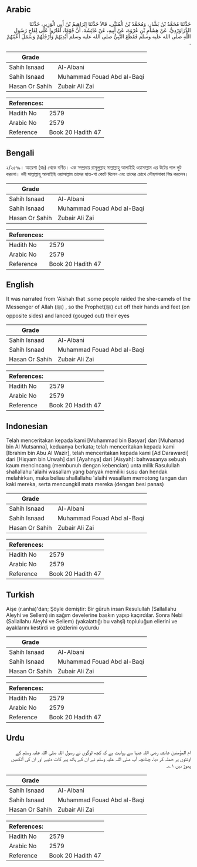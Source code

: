 ## Arabic


<div dir="rtl" lang="ar" style={{fontSize:'larger',backgroundColor:'#f8f9fa',padding:20}}>
حَدَّثَنَا مُحَمَّدُ بْنُ بَشَّارٍ، وَمُحَمَّدُ بْنُ الْمُثَنَّى، قَالاَ حَدَّثَنَا إِبْرَاهِيمُ بْنُ أَبِي الْوَزِيرِ، حَدَّثَنَا الدَّرَاوَرْدِيُّ، عَنْ هِشَامِ بْنِ عُرْوَةَ، عَنْ أَبِيهِ، عَنْ عَائِشَةَ، أَنَّ قَوْمًا، أَغَارُوا عَلَى لِقَاحِ رَسُولِ اللَّهِ صلى الله عليه وسلم فَقَطَعَ النَّبِيُّ صلى الله عليه وسلم أَيْدِيَهُمْ وَأَرْجُلَهُمْ وَسَمَلَ أَعْيُنَهُمْ ‏.‏
</div>
<div style={{backgroundColor:'#f8f9fa',padding:20, marginBottom: 10}}><table> <thead> <tr> <th>Grade</th> <th></th> </tr> </thead> <tbody> <tr><td>Sahih Isnaad</td><td>Al-Albani</td></tr><tr><td>Sahih Isnaad</td><td>Muhammad Fouad Abd al-Baqi</td></tr><tr><td>Hasan Or Sahih</td><td>Zubair Ali Zai</td></tr></tbody></table><table> <thead> <tr> <th>References:</th> <th></th> </tr> </thead> <tbody><tr><td>Hadith No</td><td>2579</td></tr><tr><td>Arabic No</td><td>2579</td></tr><tr><td>Reference</td><td>Book 20 Hadith 47</td></tr></tbody></table></div>

## Bengali


<div dir="ltr" lang="bn" style={{fontSize:'larger',backgroundColor:'#f8f9fa',padding:20}}>
২/২৫৭৯। আয়েশা (রাঃ) থেকে বর্ণিত। এক সম্প্রদায় রাসূলুল্লাহ সাল্লাল্লাহু আলাইহি ওয়াসাল্লাম এর উটের পাল লুট করলো। নবী সাল্লাল্লাহু আলাইহি ওয়াসাল্লাম তাদের হাত-পা কেটে দিলেন এবং তাদের চোখে লৌহশলাকা বিদ্ধ করলেন।
</div>
<div style={{backgroundColor:'#f8f9fa',padding:20, marginBottom: 10}}><table> <thead> <tr> <th>Grade</th> <th></th> </tr> </thead> <tbody> <tr><td>Sahih Isnaad</td><td>Al-Albani</td></tr><tr><td>Sahih Isnaad</td><td>Muhammad Fouad Abd al-Baqi</td></tr><tr><td>Hasan Or Sahih</td><td>Zubair Ali Zai</td></tr></tbody></table><table> <thead> <tr> <th>References:</th> <th></th> </tr> </thead> <tbody><tr><td>Hadith No</td><td>2579</td></tr><tr><td>Arabic No</td><td>2579</td></tr><tr><td>Reference</td><td>Book 20 Hadith 47</td></tr></tbody></table></div>

## English


<div dir="ltr" lang="en" style={{fontSize:'larger',backgroundColor:'#f8f9fa',padding:20}}>
It was narrated from 'Aishah that :some people raided the she-camels of the Messenger of Allah (ﷺ) , so the Prophet(ﷺ) cut off their hands and feet (on opposite sides) and lanced (gouged out) their eyes
</div>
<div style={{backgroundColor:'#f8f9fa',padding:20, marginBottom: 10}}><table> <thead> <tr> <th>Grade</th> <th></th> </tr> </thead> <tbody> <tr><td>Sahih Isnaad</td><td>Al-Albani</td></tr><tr><td>Sahih Isnaad</td><td>Muhammad Fouad Abd al-Baqi</td></tr><tr><td>Hasan Or Sahih</td><td>Zubair Ali Zai</td></tr></tbody></table><table> <thead> <tr> <th>References:</th> <th></th> </tr> </thead> <tbody><tr><td>Hadith No</td><td>2579</td></tr><tr><td>Arabic No</td><td>2579</td></tr><tr><td>Reference</td><td>Book 20 Hadith 47</td></tr></tbody></table></div>

## Indonesian


<div dir="ltr" lang="id" style={{fontSize:'larger',backgroundColor:'#f8f9fa',padding:20}}>
Telah menceritakan kepada kami [Muhammad bin Basyar] dan [Muhamad bin Al Mutsanna], keduanya berkata; telah menceritakan kepada kami [Ibrahim bin Abu Al Wazir], telah menceritakan kepada kami [Ad Darawardi] dari [Hisyam bin Urwah] dari [Ayahnya] dari [Aisyah]: bahwasanya sebuah kaum mencincang (membunuh dengan kebencian) unta milik Rasulullah shallallahu 'alaihi wasallam yang banyak memiliki susu dan hendak melahirkan, maka beliau shallallahu 'alaihi wasallam memotong tangan dan kaki mereka, serta mencungkil mata mereka (dengan besi panas)
</div>
<div style={{backgroundColor:'#f8f9fa',padding:20, marginBottom: 10}}><table> <thead> <tr> <th>Grade</th> <th></th> </tr> </thead> <tbody> <tr><td>Sahih Isnaad</td><td>Al-Albani</td></tr><tr><td>Sahih Isnaad</td><td>Muhammad Fouad Abd al-Baqi</td></tr><tr><td>Hasan Or Sahih</td><td>Zubair Ali Zai</td></tr></tbody></table><table> <thead> <tr> <th>References:</th> <th></th> </tr> </thead> <tbody><tr><td>Hadith No</td><td>2579</td></tr><tr><td>Arabic No</td><td>2579</td></tr><tr><td>Reference</td><td>Book 20 Hadith 47</td></tr></tbody></table></div>

## Turkish


<div dir="ltr" lang="tr" style={{fontSize:'larger',backgroundColor:'#f8f9fa',padding:20}}>
Aişe (r.anha)'dan; Şöyle demiştir: Bir güruh insan Resulullah (Sallallahu Aleyhi ve Sellem) ıin sağım develerine baskın yapıp kaçırdılar. Sonra Nebi (Sallallahu Aleyhi ve Sellem) (yakalattığı bu vahşî) topluluğun ellerini ve ayaklarını kestirdi ve gözlerini oydurdu
</div>
<div style={{backgroundColor:'#f8f9fa',padding:20, marginBottom: 10}}><table> <thead> <tr> <th>Grade</th> <th></th> </tr> </thead> <tbody> <tr><td>Sahih Isnaad</td><td>Al-Albani</td></tr><tr><td>Sahih Isnaad</td><td>Muhammad Fouad Abd al-Baqi</td></tr><tr><td>Hasan Or Sahih</td><td>Zubair Ali Zai</td></tr></tbody></table><table> <thead> <tr> <th>References:</th> <th></th> </tr> </thead> <tbody><tr><td>Hadith No</td><td>2579</td></tr><tr><td>Arabic No</td><td>2579</td></tr><tr><td>Reference</td><td>Book 20 Hadith 47</td></tr></tbody></table></div>

## Urdu


<div dir="rtl" lang="ur" style={{fontSize:'larger',backgroundColor:'#f8f9fa',padding:20}}>
ام المؤمنین عائشہ رضی اللہ عنہا سے روایت ہے کہ کچھ لوگوں نے رسول اللہ صلی اللہ علیہ وسلم کے اونٹوں پر حملہ کر دیا، چنانچہ آپ صلی اللہ علیہ وسلم نے ان کے ہاتھ پیر کاٹ دئیے اور ان کی آنکھیں پھوڑ دیں ۱؎۔
</div>
<div style={{backgroundColor:'#f8f9fa',padding:20, marginBottom: 10}}><table> <thead> <tr> <th>Grade</th> <th></th> </tr> </thead> <tbody> <tr><td>Sahih Isnaad</td><td>Al-Albani</td></tr><tr><td>Sahih Isnaad</td><td>Muhammad Fouad Abd al-Baqi</td></tr><tr><td>Hasan Or Sahih</td><td>Zubair Ali Zai</td></tr></tbody></table><table> <thead> <tr> <th>References:</th> <th></th> </tr> </thead> <tbody><tr><td>Hadith No</td><td>2579</td></tr><tr><td>Arabic No</td><td>2579</td></tr><tr><td>Reference</td><td>Book 20 Hadith 47</td></tr></tbody></table></div>